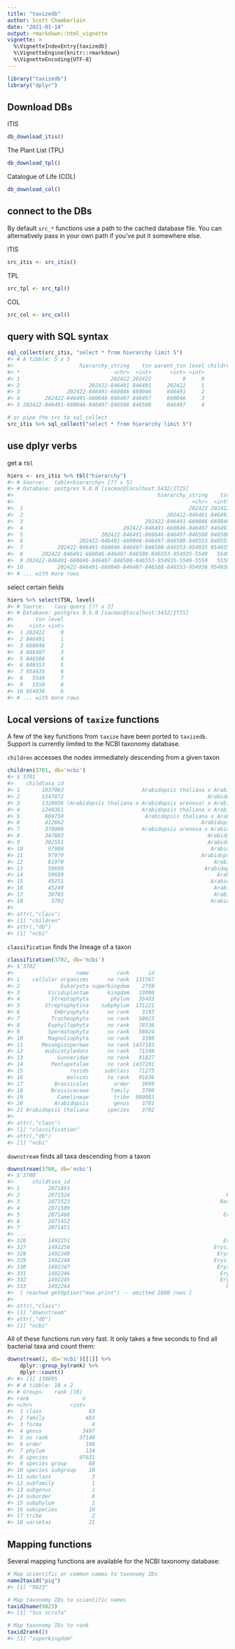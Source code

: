```yaml
---
title: "taxizedb"
author: Scott Chamberlain
date: "2021-01-14"
output: rmarkdown::html_vignette
vignette: >
  %\VignetteIndexEntry{taxizedb}
  %\VignetteEngine{knitr::rmarkdown}
  %\VignetteEncoding{UTF-8}
---
```





```r
library("taxizedb")
library("dplyr")
```

## Download DBs

ITIS


```r
db_download_itis()
```

The Plant List (TPL)


```r
db_download_tpl()
```

Catalogue of Life (COL)


```r
db_download_col()
```

## connect to the DBs

By default `src_*` functions use a path to the cached database file.
You can alternatively pass in your own path if you've put it 
somewhere else.

ITIS


```r
src_itis <- src_itis()
```

TPL


```r
src_tpl <- src_tpl()
```

COL


```r
src_col <- src_col()
```

## query with SQL syntax


```r
sql_collect(src_itis, "select * from hierarchy limit 5")
#> # A tibble: 5 x 5
#>                     hierarchy_string    tsn parent_tsn level childrencount
#> *                              <chr>  <int>      <int> <int>         <int>
#> 1                             202422 202422          0     0        154282
#> 2                      202422-846491 846491     202422     1          2666
#> 3               202422-846491-660046 660046     846491     2          2654
#> 4        202422-846491-660046-846497 846497     660046     3             7
#> 5 202422-846491-660046-846497-846508 846508     846497     4             6
```


```r
# or pipe the src to sql_collect
src_itis %>% sql_collect("select * from hierarchy limit 5")
```

## use dplyr verbs

get a `tbl`


```r
hiers <- src_itis %>% tbl("hierarchy")
#> # Source:   table<hierarchy> [?? x 5]
#> # Database: postgres 9.6.0 [sacmac@localhost:5432/ITIS]
#>                                              hierarchy_string    tsn parent_tsn level childrencount
#>                                                         <chr>  <int>      <int> <int>         <int>
#>  1                                                     202422 202422          0     0        154282
#>  2                                              202422-846491 846491     202422     1          2666
#>  3                                       202422-846491-660046 660046     846491     2          2654
#>  4                                202422-846491-660046-846497 846497     660046     3             7
#>  5                         202422-846491-660046-846497-846508 846508     846497     4             6
#>  6                  202422-846491-660046-846497-846508-846553 846553     846508     5             5
#>  7           202422-846491-660046-846497-846508-846553-954935 954935     846553     6             3
#>  8      202422-846491-660046-846497-846508-846553-954935-5549   5549     954935     7             2
#>  9 202422-846491-660046-846497-846508-846553-954935-5549-5550   5550       5549     8             0
#> 10           202422-846491-660046-846497-846508-846553-954936 954936     846553     6             0
#> # ... with more rows
```

select certain fields


```r
hiers %>% select(TSN, level)
#> # Source:   lazy query [?? x 2]
#> # Database: postgres 9.6.0 [sacmac@localhost:5432/ITIS]
#>       tsn level
#>     <int> <int>
#>  1 202422     0
#>  2 846491     1
#>  3 660046     2
#>  4 846497     3
#>  5 846508     4
#>  6 846553     5
#>  7 954935     6
#>  8   5549     7
#>  9   5550     8
#> 10 954936     6
#> # ... with more rows
```

## Local versions of `taxize` functions

A few of the key functions from `taxize` have been ported to `taxizedb`.
Support is currently limited to the NCBI taxonomy database.

`children` accesses the nodes immediately descending from a given taxon


```r
children(3701, db='ncbi')
#> $`3701`
#>    childtaxa_id                                                     childtaxa_name childtaxa_rank
#> 1       1837063                         Arabidopsis thaliana x Arabidopsis halleri        species
#> 2       1547872                                              Arabidopsis umezawana        species
#> 3       1328956 (Arabidopsis thaliana x Arabidopsis arenosa) x Arabidopsis suecica        species
#> 4       1240361                         Arabidopsis thaliana x Arabidopsis arenosa        species
#> 5        869750                          Arabidopsis thaliana x Arabidopsis lyrata        species
#> 6        412662                                            Arabidopsis pedemontana        species
#> 7        378006                         Arabidopsis arenosa x Arabidopsis thaliana        species
#> 8        347883                                              Arabidopsis arenicola        species
#> 9        302551                                              Arabidopsis petrogena        species
#> 10        97980                                               Arabidopsis croatica        species
#> 11        97979                                            Arabidopsis cebennensis        species
#> 12        81970                                                Arabidopsis halleri        species
#> 13        59690                                             Arabidopsis kamchatica        species
#> 14        59689                                                 Arabidopsis lyrata        species
#> 15        45251                                               Arabidopsis neglecta        species
#> 16        45249                                                Arabidopsis suecica        species
#> 17        38785                                                Arabidopsis arenosa        species
#> 18         3702                                               Arabidopsis thaliana        species
#> 
#> attr(,"class")
#> [1] "children"
#> attr(,"db")
#> [1] "ncbi"
```

`classification` finds the lineage of a taxon


```r
classification(3702, db='ncbi')
#> $`3702`
#>                    name         rank      id
#> 1    cellular organisms      no rank  131567
#> 2             Eukaryota superkingdom    2759
#> 3         Viridiplantae      kingdom   33090
#> 4          Streptophyta       phylum   35493
#> 5        Streptophytina    subphylum  131221
#> 6           Embryophyta      no rank    3193
#> 7          Tracheophyta      no rank   58023
#> 8         Euphyllophyta      no rank   78536
#> 9         Spermatophyta      no rank   58024
#> 10        Magnoliophyta      no rank    3398
#> 11      Mesangiospermae      no rank 1437183
#> 12       eudicotyledons      no rank   71240
#> 13           Gunneridae      no rank   91827
#> 14         Pentapetalae      no rank 1437201
#> 15               rosids     subclass   71275
#> 16              malvids      no rank   91836
#> 17          Brassicales        order    3699
#> 18         Brassicaceae       family    3700
#> 19           Camelineae        tribe  980083
#> 20          Arabidopsis        genus    3701
#> 21 Arabidopsis thaliana      species    3702
#> 
#> attr(,"class")
#> [1] "classification"
#> attr(,"db")
#> [1] "ncbi"
```

`downstream` finds all taxa descending from a taxon


```r
downstream(3700, db='ncbi')
#> $`3700`
#>      childtaxa_id                                                     childtaxa_name     rank
#> 1         2071891                                                     Draba taylorii  species
#> 2         2071524                                                  Rorippa tenerrima  species
#> 3         2071523                                                Rorippa crystallina  species
#> 4         2071509                                                   Physaria calderi  species
#> 5         2071468                                                 Erysimum arenicola  species
#> 6         2071452                                                   Draba yukonensis  species
#> 7         2071451                                                   Draba thompsonii  species
#> ...
#> 326       1492251                                                 Erysimum lilacinum  species
#> 327       1492250                                              Erysimum leucanthemum  species
#> 328       1492249                                               Erysimum leptostylum  species
#> 329       1492248                                              Erysimum leptophyllum  species
#> 330       1492247                                               Erysimum leptocarpum  species
#> 331       1492246                                                Erysimum ledebourii  species
#> 332       1492245                                                Erysimum laxiflorum  species
#> 333       1492244                                                  Erysimum kurdicum  species
#>  [ reached getOption("max.print") -- omitted 2880 rows ]
#>
#> attr(,"class")
#> [1] "downstream"
#> attr(,"db")
#> [1] "ncbi"
```

All of these functions run very fast. It only takes a few seconds to find all
bacterial taxa and count them: 


```r
downstream(2, db='ncbi')[[1]] %>%
    dplyr::group_by(rank) %>%
    dplyr::count()
#> #> [1] 138695
#> # A tibble: 18 x 2
#> # Groups:   rank [18]
#> rank                 n
#> <chr>            <int>
#>  1 class               83
#>  2 family             483
#>  3 forma                4
#>  4 genus             3497
#>  5 no rank          37140
#>  6 order              198
#>  7 phylum             134
#>  8 species          97031
#>  9 species group       68
#> 10 species subgroup    10
#> 11 subclass             3
#> 12 subfamily            1
#> 13 subgenus             1
#> 14 suborder             8
#> 15 subphylum            1
#> 16 subspecies          10
#> 17 tribe                2
#> 18 varietas            21
```

## Mapping functions

Several mapping functions are available for the NCBI taxonomy database:


```r
# Map scientific or common names to taxonomy IDs
name2taxid("pig")
#> [1] "9823"

# Map taxonomy IDs to scientific names
taxid2name(9823)
#> [1] "Sus scrofa"

# Map taxonomy IDs to rank
taxid2rank(2)
#> [1] "superkingdom"
```
